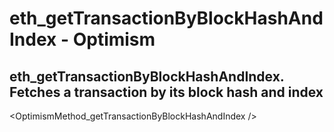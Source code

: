 # eth_getTransactionByBlockHashAndIndex  - Optimism

## eth_getTransactionByBlockHashAndIndex. Fetches a transaction by its block hash and index


<OptimismMethod_getTransactionByBlockHashAndIndex  />

